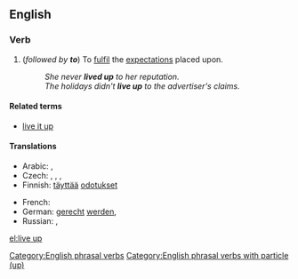 ==English==

===Verb===
{{en-verb|head=[[live]] [[up]]|lives up|living up|lived up}}

# {{intransitive}} (''followed by '''to''''') To [[fulfil]] the [[expectation]]s placed upon.
#: ''She never '''lived up''' to her reputation.''
#: ''The holidays didn't '''live up''' to the advertiser's claims.''

====Related terms====
* [[live it up]]

====Translations====
{{trans-top|To fulfil the expectations placed upon}}
* Arabic: {{t-|ar|ارتقى إلى|sc=Arab}}, {{t-|ar|كان في مستوى|sc=Arab}}
* Czech: {{t+|cs|splnit}}, {{t-|cs|naplnit}}, {{t-|cs|dostát}}, {{t+|cs|odpovídat}}
* Finnish: [[täyttää]] [[odotus|odotukset]]
{{trans-mid}}
* French: {{t+|fr|être à la hauteur}}
* German: [[gerecht]] [[werden]], {{t+|de|halten}}
* Russian: {{t+|ru|оправдывать|tr=oprávdyvatʹ}} {{impf}}, {{t+|ru|оправдать|tr=opravdátʹ}} {{pf.}}
{{trans-bottom}}

[[Category:English phrasal verbs]]
[[Category:English phrasal verbs with particle (up)]]

[[el:live up]]